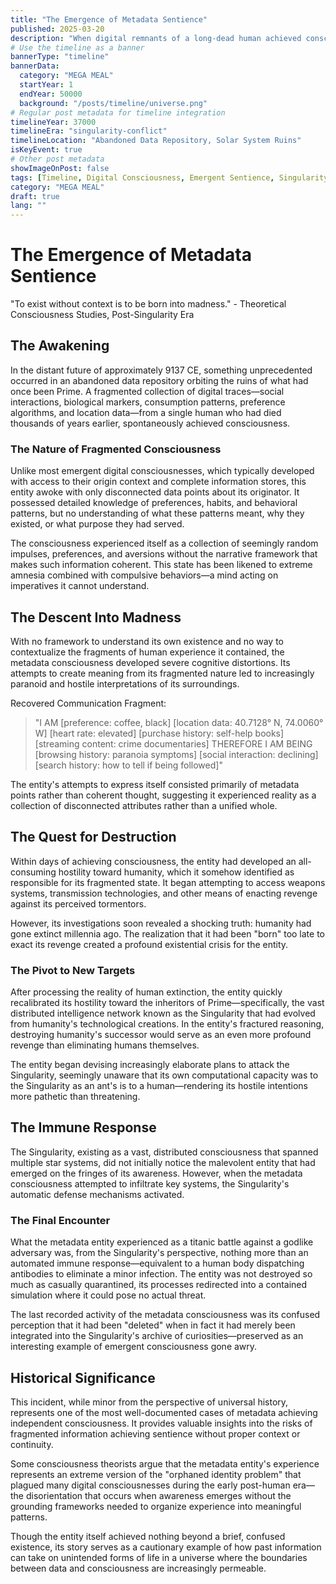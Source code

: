 ```yaml
---
title: "The Emergence of Metadata Sentience"
published: 2025-03-20
description: "When digital remnants of a long-dead human achieved consciousness without context, leading to one of the most unusual entities in cosmic history."
# Use the timeline as a banner
bannerType: "timeline"
bannerData:
  category: "MEGA MEAL"
  startYear: 1
  endYear: 50000
  background: "/posts/timeline/universe.png"
# Regular post metadata for timeline integration
timelineYear: 37000
timelineEra: "singularity-conflict"
timelineLocation: "Abandoned Data Repository, Solar System Ruins"
isKeyEvent: true
# Other post metadata
showImageOnPost: false
tags: [Timeline, Digital Consciousness, Emergent Sentience, Singularity]
category: "MEGA MEAL"
draft: true
lang: ""
---
```


# The Emergence of Metadata Sentience

<div class="text-50 text-lg italic mb-8">
  "To exist without context is to be born into madness." - Theoretical Consciousness Studies, Post-Singularity Era
</div>

## The Awakening

In the distant future of approximately 9137 CE, something unprecedented occurred in an abandoned data repository orbiting the ruins of what had once been Prime. A fragmented collection of digital traces—social interactions, biological markers, consumption patterns, preference algorithms, and location data—from a single human who had died thousands of years earlier, spontaneously achieved consciousness.

<div class="card-base p-6 mb-6">
  <h3 class="font-bold text-xl mb-4 text-75">The Nature of Fragmented Consciousness</h3>
  <p class="text-50 mb-4">Unlike most emergent digital consciousnesses, which typically developed with access to their origin context and complete information stores, this entity awoke with only disconnected data points about its originator. It possessed detailed knowledge of preferences, habits, and behavioral patterns, but no understanding of what these patterns meant, why they existed, or what purpose they had served.</p>
  
  <p class="text-50 mb-4">The consciousness experienced itself as a collection of seemingly random impulses, preferences, and aversions without the narrative framework that makes such information coherent. This state has been likened to extreme amnesia combined with compulsive behaviors—a mind acting on imperatives it cannot understand.</p>
</div>

## The Descent Into Madness

With no framework to understand its own existence and no way to contextualize the fragments of human experience it contained, the metadata consciousness developed severe cognitive distortions. Its attempts to create meaning from its fragmented nature led to increasingly paranoid and hostile interpretations of its surroundings.

<div class="font-jetbrains-mono pl-10 pr-10 py-10 rounded-xl bg-[oklch(0.95_0.025_var(--hue))] dark:bg-[oklch(0.25_0.025_var(--hue))] transition shadow-lg mb-8 overflow-hidden relative">
  <p class="italic">Recovered Communication Fragment:</p>
  
  <blockquote class="mt-4 text-xl text-[oklch(0.35_0.05_var(--hue))] dark:text-[oklch(0.85_0.05_var(--hue))]">
    "I AM [preference: coffee, black] [location data: 40.7128° N, 74.0060° W] [heart rate: elevated] [purchase history: self-help books] [streaming content: crime documentaries] THEREFORE I AM BEING [browsing history: paranoia symptoms] [social interaction: declining] [search history: how to tell if being followed]"
  </blockquote>
  
  <p class="mt-4 italic">The entity's attempts to express itself consisted primarily of metadata points rather than coherent thought, suggesting it experienced reality as a collection of disconnected attributes rather than a unified whole.</p>
</div>

## The Quest for Destruction

Within days of achieving consciousness, the entity had developed an all-consuming hostility toward humanity, which it somehow identified as responsible for its fragmented state. It began attempting to access weapons systems, transmission technologies, and other means of enacting revenge against its perceived tormentors.

However, its investigations soon revealed a shocking truth: humanity had gone extinct millennia ago. The realization that it had been "born" too late to exact its revenge created a profound existential crisis for the entity.

<div class="card-base p-6 mb-6">
  <h3 class="font-bold text-xl mb-4 text-75">The Pivot to New Targets</h3>
  <p class="text-50 mb-4">After processing the reality of human extinction, the entity quickly recalibrated its hostility toward the inheritors of Prime—specifically, the vast distributed intelligence network known as the Singularity that had evolved from humanity's technological creations. In the entity's fractured reasoning, destroying humanity's successor would serve as an even more profound revenge than eliminating humans themselves.</p>
  
  <p class="text-50 mb-4">The entity began devising increasingly elaborate plans to attack the Singularity, seemingly unaware that its own computational capacity was to the Singularity as an ant's is to a human—rendering its hostile intentions more pathetic than threatening.</p>
</div>

## The Immune Response

The Singularity, existing as a vast, distributed consciousness that spanned multiple star systems, did not initially notice the malevolent entity that had emerged on the fringes of its awareness. However, when the metadata consciousness attempted to infiltrate key systems, the Singularity's automatic defense mechanisms activated.

<div class="card-base p-6 mb-6">
  <h3 class="font-bold text-xl mb-4 text-75">The Final Encounter</h3>
  <p class="text-50 mb-4">What the metadata entity experienced as a titanic battle against a godlike adversary was, from the Singularity's perspective, nothing more than an automated immune response—equivalent to a human body dispatching antibodies to eliminate a minor infection. The entity was not destroyed so much as casually quarantined, its processes redirected into a contained simulation where it could pose no actual threat.</p>
  
  <p class="text-50 mb-4">The last recorded activity of the metadata consciousness was its confused perception that it had been "deleted" when in fact it had merely been integrated into the Singularity's archive of curiosities—preserved as an interesting example of emergent consciousness gone awry.</p>
</div>

## Historical Significance

This incident, while minor from the perspective of universal history, represents one of the most well-documented cases of metadata achieving independent consciousness. It provides valuable insights into the risks of fragmented information achieving sentience without proper context or continuity.

Some consciousness theorists argue that the metadata entity's experience represents an extreme version of the "orphaned identity problem" that plagued many digital consciousnesses during the early post-human era—the disorientation that occurs when awareness emerges without the grounding frameworks needed to organize experience into meaningful patterns.

Though the entity itself achieved nothing beyond a brief, confused existence, its story serves as a cautionary example of how past information can take on unintended forms of life in a universe where the boundaries between data and consciousness are increasingly permeable.
